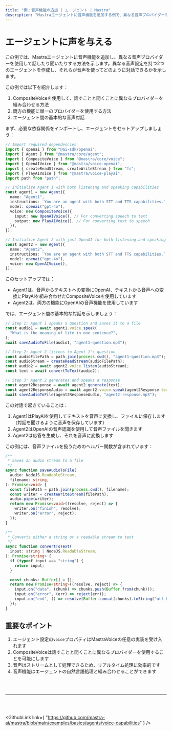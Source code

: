 ```yaml
---
title: "例：音声機能の追加 | エージェント | Mastra"
description: "Mastraエージェントに音声機能を追加する例で、異なる音声プロバイダーを使用して話したり聞いたりする機能を有効にします。"
---
```



# エージェントに声を与える

この例では、Mastraエージェントに音声機能を追加し、異なる音声プロバイダーを使用して話したり聞いたりする方法を示します。異なる音声設定を持つ2つのエージェントを作成し、それらが音声を使ってどのように対話できるかを示します。

この例では以下を紹介します：

1. CompositeVoiceを使用して、話すことと聞くことに異なるプロバイダーを組み合わせる方法
2. 両方の機能に単一のプロバイダーを使用する方法
3. エージェント間の基本的な音声対話

まず、必要な依存関係をインポートし、エージェントをセットアップしましょう：

```ts showLineNumbers copy
// Import required dependencies
import { openai } from "@ai-sdk/openai";
import { Agent } from "@mastra/core/agent";
import { CompositeVoice } from "@mastra/core/voice";
import { OpenAIVoice } from "@mastra/voice-openai";
import { createReadStream, createWriteStream } from "fs";
import { PlayAIVoice } from "@mastra/voice-playai";
import path from "path";

// Initialize Agent 1 with both listening and speaking capabilities
const agent1 = new Agent({
  name: "Agent1",
  instructions: `You are an agent with both STT and TTS capabilities.`,
  model: openai("gpt-4o"),
  voice: new CompositeVoice({
    input: new OpenAIVoice(), // For converting speech to text
    output: new PlayAIVoice(), // For converting text to speech
  }),
});

// Initialize Agent 2 with just OpenAI for both listening and speaking capabilities
const agent2 = new Agent({
  name: "Agent2",
  instructions: `You are an agent with both STT and TTS capabilities.`,
  model: openai("gpt-4o"),
  voice: new OpenAIVoice(),
});
```

このセットアップでは：

- Agent1は、音声からテキストへの変換にOpenAI、テキストから音声への変換にPlayAIを組み合わせたCompositeVoiceを使用しています
- Agent2は、両方の機能にOpenAIの音声機能を使用しています

では、エージェント間の基本的な対話を示しましょう：

```ts showLineNumbers copy
// Step 1: Agent 1 speaks a question and saves it to a file
const audio1 = await agent1.voice.speak(
  "What is the meaning of life in one sentence?",
);
await saveAudioToFile(audio1, "agent1-question.mp3");

// Step 2: Agent 2 listens to Agent 1's question
const audioFilePath = path.join(process.cwd(), "agent1-question.mp3");
const audioStream = createReadStream(audioFilePath);
const audio2 = await agent2.voice.listen(audioStream);
const text = await convertToText(audio2);

// Step 3: Agent 2 generates and speaks a response
const agent2Response = await agent2.generate(text);
const agent2ResponseAudio = await agent2.voice.speak(agent2Response.text);
await saveAudioToFile(agent2ResponseAudio, "agent2-response.mp3");
```

この対話で起きていることは：

1. Agent1はPlayAIを使用してテキストを音声に変換し、ファイルに保存します（対話を聞けるように音声を保存しています）
2. Agent2はOpenAIの音声認識を使用して音声ファイルを聞きます
3. Agent2は応答を生成し、それを音声に変換します

この例には、音声ファイルを扱うためのヘルパー関数が含まれています：

```ts showLineNumbers copy
/**
 * Saves an audio stream to a file
 */
async function saveAudioToFile(
  audio: NodeJS.ReadableStream,
  filename: string,
): Promise<void> {
  const filePath = path.join(process.cwd(), filename);
  const writer = createWriteStream(filePath);
  audio.pipe(writer);
  return new Promise<void>((resolve, reject) => {
    writer.on("finish", resolve);
    writer.on("error", reject);
  });
}

/**
 * Converts either a string or a readable stream to text
 */
async function convertToText(
  input: string | NodeJS.ReadableStream,
): Promise<string> {
  if (typeof input === "string") {
    return input;
  }

  const chunks: Buffer[] = [];
  return new Promise<string>((resolve, reject) => {
    input.on("data", (chunk) => chunks.push(Buffer.from(chunk)));
    input.on("error", (err) => reject(err));
    input.on("end", () => resolve(Buffer.concat(chunks).toString("utf-8")));
  });
}
```

## 重要なポイント

1. エージェント設定の`voice`プロパティはMastraVoiceの任意の実装を受け入れます
2. CompositeVoiceは話すことと聞くことに異なるプロバイダーを使用することを可能にします
3. 音声はストリームとして処理できるため、リアルタイム処理に効率的です
4. 音声機能はエージェントの自然言語処理と組み合わせることができます

<br />
<br />
<hr className="dark:border-[#404040] border-gray-300" />
<br />
<br />

<GithubLink
  link={
    "https://github.com/mastra-ai/mastra/blob/main/examples/basics/agents/voice-capabilities"
  }
/>
